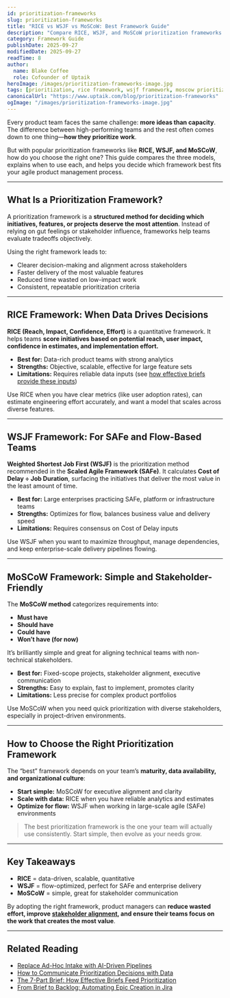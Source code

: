```yaml
---
id: prioritization-frameworks
slug: prioritization-frameworks
title: "RICE vs WSJF vs MoSCoW: Best Framework Guide"
description: "Compare RICE, WSJF, and MoSCoW prioritization frameworks. Learn when to use each model and how to pick the right method for product management."
category: Framework Guide
publishDate: 2025-09-27
modifiedDate: 2025-09-27
readTime: 8
author:
  name: Blake Coffee
  role: Cofounder of Uptaik
heroImage: /images/prioritization-frameworks-image.jpg
tags: [prioritization, rice framework, wsjf framework, moscow prioritization, agile prioritization, product-management, frameworks]
canonicalUrl: "https://www.uptaik.com/blog/prioritization-frameworks"
ogImage: "/images/prioritization-frameworks-image.jpg"
---
```


Every product team faces the same challenge: **more ideas than capacity**. The difference between high-performing teams and the rest often comes down to one thing—**how they prioritize work**.

But with popular prioritization frameworks like **RICE, WSJF, and MoSCoW**, how do you choose the right one? This guide compares the three models, explains when to use each, and helps you decide which framework best fits your agile product management process.

---

## What Is a Prioritization Framework?

A prioritization framework is a **structured method for deciding which initiatives, features, or projects deserve the most attention**. Instead of relying on gut feelings or stakeholder influence, frameworks help teams evaluate tradeoffs objectively.  

Using the right framework leads to:  

- Clearer decision-making and alignment across stakeholders  
- Faster delivery of the most valuable features  
- Reduced time wasted on low-impact work  
- Consistent, repeatable prioritization criteria  

---

## RICE Framework: When Data Drives Decisions

**RICE (Reach, Impact, Confidence, Effort)** is a quantitative framework. It helps teams **score initiatives based on potential reach, user impact, confidence in estimates, and implementation effort.**

- **Best for:** Data-rich product teams with strong analytics  
- **Strengths:** Objective, scalable, effective for large feature sets  
- **Limitations:** Requires reliable data inputs (see [how effective briefs provide these inputs](/blog/effective-brief-writing))

Use RICE when you have clear metrics (like user adoption rates), can estimate engineering effort accurately, and want a model that scales across diverse features.  

---

## WSJF Framework: For SAFe and Flow-Based Teams

**Weighted Shortest Job First (WSJF)** is the prioritization method recommended in the **Scaled Agile Framework (SAFe)**. It calculates **Cost of Delay ÷ Job Duration**, surfacing the initiatives that deliver the most value in the least amount of time.  

- **Best for:** Large enterprises practicing SAFe, platform or infrastructure teams  
- **Strengths:** Optimizes for flow, balances business value and delivery speed  
- **Limitations:** Requires consensus on Cost of Delay inputs  

Use WSJF when you want to maximize throughput, manage dependencies, and keep enterprise-scale delivery pipelines flowing.  

---

## MoSCoW Framework: Simple and Stakeholder-Friendly

The **MoSCoW method** categorizes requirements into:  

- **Must have**  
- **Should have**  
- **Could have**  
- **Won’t have (for now)**  

It’s brilliantly simple and great for aligning technical teams with non-technical stakeholders.  

- **Best for:** Fixed-scope projects, stakeholder alignment, executive communication  
- **Strengths:** Easy to explain, fast to implement, promotes clarity  
- **Limitations:** Less precise for complex product portfolios  

Use MoSCoW when you need quick prioritization with diverse stakeholders, especially in project-driven environments.  

---

## How to Choose the Right Prioritization Framework

The “best” framework depends on your team’s **maturity, data availability, and organizational culture**:  

- **Start simple:** MoSCoW for executive alignment and clarity  
- **Scale with data:** RICE when you have reliable analytics and estimates  
- **Optimize for flow:** WSJF when working in large-scale agile (SAFe) environments  

> The best prioritization framework is the one your team will actually use consistently. Start simple, then evolve as your needs grow.

---

## Key Takeaways

- **RICE** = data-driven, scalable, quantitative  
- **WSJF** = flow-optimized, perfect for SAFe and enterprise delivery  
- **MoSCoW** = simple, great for stakeholder communication  

By adopting the right framework, product managers can **reduce wasted effort, improve [stakeholder alignment](/blog/communicating-prioritization-decisions), and ensure their teams focus on the work that creates the most value**.

---

## Related Reading

- [Replace Ad-Hoc Intake with AI-Driven Pipelines](/blog/ai-driven-pipelines)  
- [How to Communicate Prioritization Decisions with Data](/blog/communicating-prioritization-decisions)  
- [The 7-Part Brief: How Effective Briefs Feed Prioritization](/blog/effective-brief-writing)  
- [From Brief to Backlog: Automating Epic Creation in Jira](/blog/jira-automation)  
